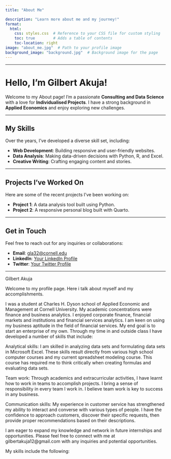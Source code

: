 ```yaml
---
title: "About Me"

description: "Learn more about me and my journey!"
format:
  html:
    css: styles.css  # Reference to your CSS file for custom styling
    toc: true        # Adds a table of contents
    toc-location: right
image: "about_me.jpg"  # Path to your profile image
background_image: "background.jpg"  # Background image for the page
---
```


---

# Hello, I'm Gilbert Akuja!

Welcome to my About page! I'm a passionate **Consulting and Data Science** with a love for **Individualised Projects**. I have a strong background in **Applied Economics** and enjoy exploring new challenges.

---

## My Skills

Over the years, I've developed a diverse skill set, including:

- **Web Development**: Building responsive and user-friendly websites.
- **Data Analysis**: Making data-driven decisions with Python, R, and Excel.
- **Creative Writing**: Crafting engaging content and stories.

---

## Projects I've Worked On

Here are some of the recent projects I've been working on:

- **Project 1**: A data analysis tool built using Python.
- **Project 2**: A responsive personal blog built with Quarto.

---

## Get in Touch

Feel free to reach out for any inquiries or collaborations:

- **Email**: [gla32@cornell.edu](mailto:yourname@example.com)
- **LinkedIn**: [Your LinkedIn Profile](https://www.linkedin.com/in/yourname)
- **Twitter**: [Your Twitter Profile](https://twitter.com/yourname)

---
Gilbert Akuja 

Welcome to my profile page. Here i talk about myself and my accomplishments. 

I was a student at Charles H. Dyson school of Applied Economic and Management at Cornell University. My academic concentrations were finance and business analytics. I enjoyed corporate finance, financial markets and institutions and financial services analytics. I am keen on using my business aptitude in the field of financial services. My end goal is to start an enterprise of my own. Through my time in and outside class I have developed a number of skills that include:

Analytical skills: I am skilled in analyzing data sets and formulating data sets in Microsoft Excel. These skills result directly from various high school computer courses and my current spreadsheet modeling course. This course has required me to think critically when creating formulas and evaluating data sets.

Team work: Through academics and extracurricular activities, I have learnt how to work in teams to accomplish projects. I bring a sense of responsibility in every team I work in. I believe team work is key to success in any business. 

Communication skills: My experience in customer service has strengthened my ability to interact and converse with various types of people. I have the confidence to approach customers, discover their specific requests, then provide proper recommendations based on their descriptions. 

I am eager to expand my knowledge and network in future internships and opportunities. Please feel free to connect with me at gilbertakuja12@gmail.com with any inquiries and potential opportunities.


My skills include the following: 